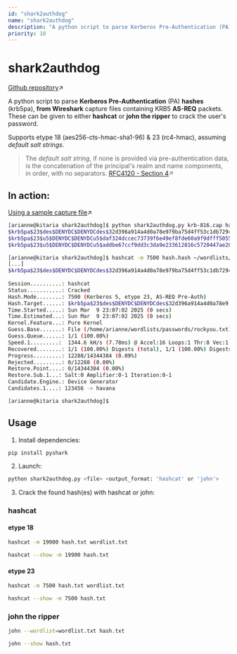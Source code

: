 ```yaml
---
id: "shark2authdog"
name: "shark2authdog"
description: "A python script to parse Kerberos Pre-Authentication (PA) hashes (krb5pa), from Wireshark capture files containing KRB5 AS-REQ packets. These can be given to either hashcat or john the ripper to crack the user's password."
priority: 10
---
```

# shark2authdog

[Github repository](https://github.com/ariannelafraise/kerberos-hash-parser)↗

A python script to parse **Kerberos Pre-Authentication** (PA) **hashes** (krb5pa), **from Wireshark** capture files containing KRB5 **AS-REQ** packets. These can be given to either **hashcat** or **john the ripper** to crack the user's password.

Supports etype 18 (aes256-cts-hmac-sha1-96) & 23 (rc4-hmac), assuming *default salt strings*.

>The *default salt string*, if none is provided via pre-authentication data, is the concatenation of the principal's realm and name components, in order, with no separators.
[RFC4120 - Section 4](https://datatracker.ietf.org/doc/html/rfc4120#section-4)↗
## In action:

[Using a sample capture file](https://wiki.wireshark.org/SampleCaptures#kerberos-and-keytab-file-for-decryption)↗
```bash
[arianne@kitaria shark2authdog]$ python shark2authdog.py krb-816.cap hashcat
$krb5pa$23$des$DENYDC$DENYDCdes$32d396a914a4d0a78e979ba75d4ff53c1db7294141760fee05e434c12ecf8d5b9aa5839e09a2244893aff5f384f79c37883f154a
$krb5pa$23$u5$DENYDC$DENYDCu5$daf324dccec73739f6e49ef8fde60a9f9dfff50551ff5a7e969c6e395f18b842fb17c3b503df3025ab5a9dfc3031e893c4002008
$krb5pa$23$u5$DENYDC$DENYDCu5$addbe67ccf9dd3c3da9e233612816c5720447ae202cfe7a84a719e1ef70b93bcef49786f71319a93d60531fcb443f7e96039f540

[arianne@kitaria shark2authdog]$ hashcat -m 7500 hash.hash ~/wordlists/passwords/rockyou.txt
[...]
$krb5pa$23$des$DENYDC$DENYDCdes$32d396a914a4d0a78e979ba75d4ff53c1db7294141760fee05e434c12ecf8d5b9aa5839e09a2244893aff5f384f79c37883f154a:123
                                                          
Session..........: hashcat
Status...........: Cracked
Hash.Mode........: 7500 (Kerberos 5, etype 23, AS-REQ Pre-Auth)
Hash.Target......: $krb5pa$23$des$DENYDC$DENYDCdes$32d396a914a4d0a78e9...3f154a
Time.Started.....: Sun Mar  9 23:07:02 2025 (0 secs)
Time.Estimated...: Sun Mar  9 23:07:02 2025 (0 secs)
Kernel.Feature...: Pure Kernel
Guess.Base.......: File (/home/arianne/wordlists/passwords/rockyou.txt)
Guess.Queue......: 1/1 (100.00%)
Speed.1.........:  1344.6 kH/s (7.78ms) @ Accel:16 Loops:1 Thr:8 Vec:1
Recovered........: 1/1 (100.00%) Digests (total), 1/1 (100.00%) Digests (new)
Progress.........: 12288/14344384 (0.09%)
Rejected.........: 0/12288 (0.00%)
Restore.Point....: 0/14344384 (0.00%)
Restore.Sub.1...: Salt:0 Amplifier:0-1 Iteration:0-1
Candidate.Engine.: Device Generator
Candidates.1....: 123456 -> havana

[arianne@kitaria shark2authdog]$
```
## Usage

1. Install dependencies:
```bash
pip install pyshark
```
2. Launch:
```bash
python shark2authdog.py <file> <output_format: 'hashcat' or 'john'>
```
3. Crack the found hash(es) with hashcat or john:

### hashcat
#### etype 18
```bash
hashcat -m 19900 hash.txt wordlist.txt
```

```bash
hashcat --show -m 19900 hash.txt
```
#### etype 23
```bash
hashcat -m 7500 hash.txt wordlist.txt
```

```bash
hashcat --show -m 7500 hash.txt
```

### john the ripper
```bash
john --wordlist=wordlist.txt hash.txt
```
```bash
john --show hash.txt
```
